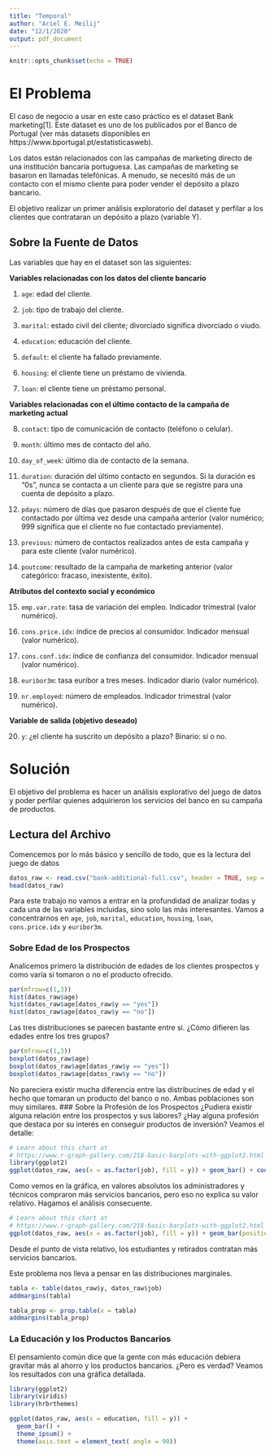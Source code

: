 ```yaml
---
title: "Temporal"
author: "Ariel E. Meilij"
date: "12/1/2020"
output: pdf_document
---
```


```r
knitr::opts_chunk$set(echo = TRUE)
```

# El Problema
El caso de negocio a usar en este caso práctico es el dataset Bank marketing[1]. Este dataset es uno de los publicados por  el Banco de Portugal (ver más datasets disponibles en https://www.bportugal.pt/estatisticasweb).

Los datos están relacionados con las campañas de marketing directo de una institución bancaria portuguesa. Las campañas de marketing se basaron en llamadas telefónicas. A menudo, se necesitó más de un contacto con el mismo cliente para poder vender el depósito a plazo bancario.

El objetivo realizar un primer análisis exploratorio del dataset y perfilar a los clientes que contrataran un depósito a plazo (variable Y).

## Sobre la Fuente de Datos
Las variables que hay en el dataset son las siguientes:

__Variables relacionadas con los datos del cliente bancario__

1. `age`: edad del cliente.

2. `job`: tipo de trabajo del cliente.

3. `marital`: estado civil del cliente; divorciado significa divorciado o viudo.

4. `education`: educación del cliente.

5. `default`: el cliente ha fallado previamente.

6. `housing`: el cliente tiene un préstamo de vivienda.

7. `loan`: el cliente tiene un préstamo personal.

__Variables relacionadas con el último contacto de la campaña de marketing actual__

8. `contact`: tipo de comunicación de contacto (teléfono o celular).

9. `month`: último mes de contacto del año.

10. `day_of_week`: último día de contacto de la semana.

11. `duration`: duración del último contacto en segundos. Si la duración es “0s”, nunca se contacta a un cliente para que se registre para una cuenta de depósito a plazo.

12. `pdays`: número de días que pasaron después de que el cliente fue contactado por última vez desde una campaña anterior (valor numérico; 999 significa que el cliente no fue contactado previamente).

13. `previous`: número de contactos realizados antes de esta campaña y para este cliente (valor numérico).

14. `poutcome`: resultado de la campaña de marketing anterior (valor categórico: fracaso, inexistente, éxito).

__Atributos del contexto social y económico__

15. `emp.var.rate`: tasa de variación del empleo. Indicador trimestral (valor numérico).

16. `cons.price.idx`: índice de precios al consumidor. Indicador mensual (valor numérico).

17. `cons.conf.idx`: índice de confianza del consumidor. Indicador mensual (valor numérico).

18. `euribor3m`: tasa euribor a tres meses. Indicador diario (valor numérico).

19. `nr.employed`: número de empleados. Indicador trimestral (valor numérico).

__Variable de salida (objetivo deseado)__

20. `y`: ¿el cliente ha suscrito un depósito a plazo? Binario: sí o no.

# Solución
El objetivo del problema es hacer un análisis explorativo del juego de datos y poder perfilar quienes adquirieron los servicios del banco en su campaña de productos. 

## Lectura del Archivo
Comencemos por lo más básico y sencillo de todo, que es la lectura del juego de datos

```r
datos_raw <- read.csv("bank-additional-full.csv", header = TRUE, sep = ";")
head(datos_raw)
```
Para este trabajo no vamos a entrar en la profundidad de analizar todas y cada una de las variables incluidas, sino solo las más interesantes. Vamos a concentrarnos en `age`, `job`, `marital`, `education`, `housing`, `loan`, `cons.price.idx` y `euribor3m`. 

### Sobre Edad de los Prospectos
Analicemos primero la distribución de edades de los clientes prospectos y como varía si tomaron o no el producto ofrecido. 

```r
par(mfrow=c(1,3))
hist(datos_raw$age)
hist(datos_raw$age[datos_raw$y == "yes"])
hist(datos_raw$age[datos_raw$y == "no"])
```
Las tres distribuciones se parecen bastante entre si. ¿Cómo difieren las edades entre los tres grupos? 

```r
par(mfrow=c(1,3))
boxplot(datos_raw$age)
boxplot(datos_raw$age[datos_raw$y == "yes"])
boxplot(datos_raw$age[datos_raw$y == "no"])
```

No pareciera existir mucha diferencia entre las distribucines de edad y el hecho que tomaran un producto del banco o no. Ambas poblaciones son muy similares. 
### Sobre la Profesión de los Prospectos
¿Pudiera existir alguna relación entre los prospectos y sus labores? ¿Hay alguna profesión que destaca por su interés en conseguir productos de inversión? Veamos el detalle:

```r
# Learn about this chart at 
# https://www.r-graph-gallery.com/218-basic-barplots-with-ggplot2.html
library(ggplot2)
ggplot(datos_raw, aes(x = as.factor(job), fill = y)) + geom_bar() + coord_flip()
```
Como vemos en la gráfica, en valores absolutos los administradores y técnicos compraron más servicios bancarios, pero eso no explica su valor relativo. Hagamos el análisis consecuente. 


```r
# Learn about this chart at 
# https://www.r-graph-gallery.com/218-basic-barplots-with-ggplot2.html
ggplot(datos_raw, aes(x = as.factor(job), fill = y)) + geom_bar(position = "fill") + coord_flip()
```
Desde el punto de vista relativo, los estudiantes y retirados contratan más servicios bancarios. 

Este problema nos lleva a pensar en las distribuciones marginales. 

```r
tabla <- table(datos_raw$y, datos_raw$job)
addmargins(tabla)
```

```r
tabla_prop <- prop.table(x = tabla)
addmargins(tabla_prop)
```

### La Educación y los Productos Bancarios
El pensamiento común dice que la gente con más educación debiera gravitar más al ahorro y los productos bancarios. ¿Pero es verdad? Veamos los resultados con una gráfica detallada.

```r
library(ggplot2)
library(viridis)
library(hrbrthemes)

ggplot(datos_raw, aes(x = education, fill = y)) + 
  geom_bar() +
  theme_ipsum() +
  theme(axis.text = element_text( angle = 90))
  
```


